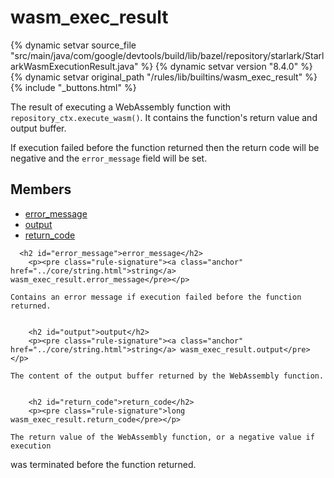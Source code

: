 <html devsite>
<head>
  <meta name="project_path" value="/_project.yaml">
  <meta name="book_path" value="/versions/8.4.0/_book.yaml">
</head>
<body>

<h1 class="page-title" id="modules.wasm_exec_result">wasm_exec_result</h1>

{% dynamic setvar source_file "src/main/java/com/google/devtools/build/lib/bazel/repository/starlark/StarlarkWasmExecutionResult.java" %}
{% dynamic setvar version "8.4.0" %}
{% dynamic setvar original_path "/rules/lib/builtins/wasm_exec_result" %}
{% include "_buttons.html" %}
<!-- {% raw %} -->

The result of executing a WebAssembly function with
<code>repository_ctx.execute_wasm()</code>. It contains the function's
return value and output buffer.

<p>If execution failed before the function returned then the return code will be negative
and the <code>error_message</code> field will be set.


<h2>Members</h2>
<ul>
    <li>
    <a href="#error_message">error_message</a>
  </li>
      <li>
    <a href="#output">output</a>
  </li>
      <li>
    <a href="#return_code">return_code</a>
  </li>
  </ul>

      <h2 id="error_message">error_message</h2>
        <p><pre class="rule-signature"><a class="anchor" href="../core/string.html">string</a> wasm_exec_result.error_message</pre></p>

    Contains an error message if execution failed before the function returned.


        <h2 id="output">output</h2>
        <p><pre class="rule-signature"><a class="anchor" href="../core/string.html">string</a> wasm_exec_result.output</pre></p>

    The content of the output buffer returned by the WebAssembly function.


        <h2 id="return_code">return_code</h2>
        <p><pre class="rule-signature">long wasm_exec_result.return_code</pre></p>

    The return value of the WebAssembly function, or a negative value if execution
was terminated before the function returned.




</body>
</html>

<!-- {% endraw %} -->
